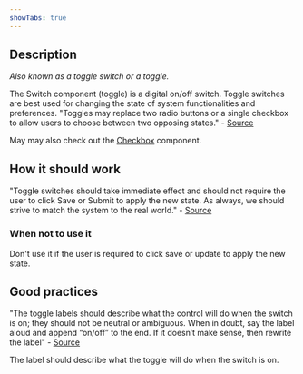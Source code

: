 ```yaml
---
showTabs: true
---
```


## Description

_Also known as a toggle switch or a toggle._

The Switch component (toggle) is a digital on/off switch.
Toggle switches are best used for changing the state of system functionalities and preferences. "Toggles may replace two radio buttons or a single checkbox to allow users to choose between two opposing states." - [Source][1]

May may also check out the [Checkbox](/uilib/components/checkbox) component.

## How it **should** work

"Toggle switches should take immediate effect and should not require the user to click Save or Submit to apply the new state. As always, we should strive to match the system to the real world." - [Source][1]

### When not to use it

Don't use it if the user is required to click save or update to apply the new state.

## Good practices

"The toggle labels should describe what the control will do when the switch is on; they should not be neutral or ambiguous. When in doubt, say the label aloud and append “on/off” to the end. If it doesn’t make sense, then rewrite the label" - [Source][1]

The label should describe what the toggle will do when the switch is on.

[1]: https://www.nngroup.com/articles/toggle-switch-guidelines/
